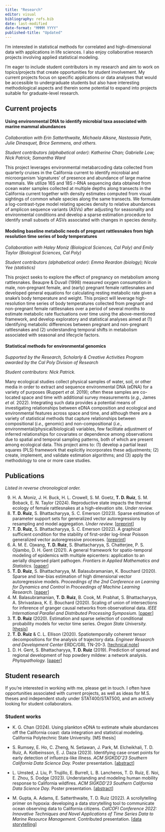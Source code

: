 ```yaml
---
title: "Research"
editor: visual
bibliography: refs.bib
date: last-modified
date-format: "MMMM YYYY"
published-title: "Updated"
---
```


I'm interested in statistical methods for correlated and high-dimensional data with applications in life sciences. I also enjoy collaborative research projects involving applied statistical modeling.

I'm eager to include student contributors in my research and aim to work on topics/projects that create opportunities for student involvement. My current projects focus on specific applications or data analyses that would be accessible to undergraduate students but also have interesting methodological aspects and therein some potential to expand into projects suitable for graduate-level research.

## Current projects

#### Using environmental DNA to identify microbial taxa associated with marine mammal abundances

*Collaboration with Erin Satterthwaite, Michaela Alksne, Nastassia Patin, Julie Dinasquet, Brice Semmens, and others.*

*Student contributors (alphabetical order): Katherine Chan; Gabrielle Low; Nick Patrick; Samantha Ward*

This project leverages environmental metabarcoding data collected from quarterly cruises in the California current to identify microbial and microorganism ‘signatures’ of presence and abundance of large marine mammals. We utilize 16S and 18S r-RNA sequencing data obtained from ocean water samples collected at multiple depths along transects in the California current together with density estimates computed from visual sightings of common whale species along the same transects. We formulate a log-contrast-type model relating species density to relative abundances of amplicon sequence variants (ASVs) after adjusting for seasonality and environmental conditions and develop a sparse estimation procedure to identify small subsets of ASVs associated with changes in species density.

#### Modeling baseline metabolic needs of pregnant rattlesnakes from high resolution time series of body temperatures

*Collaboration with Haley Moniz (Biological Sciences, Cal Poly) and Emily Taylor (Biological Sciences, Cal Poly)*

*Student contributors (alphabetical order): Emma Reardon (biology); Nicole Yee (statistics)*

This project seeks to explore the effect of pregnancy on metabolism among rattlesnakes. Beaupre & Duvall (1998) measured oxygen consumption in male, non-pregnant female, and (early) pregnant female rattlesnakes and developed general equations for calculating resting metabolic rate given a snake's body temperature and weight. This project will leverage high-resolution time series of body temperatures collected from pregnant and non-pregnant female rattlesnakes over a period of several months to estimate metabolic rate fluctuations over time using the above-mentioned framework, and develop exploratory and statistical analyses aimed at (1) identifying metabolic differences between pregnant and non-pregnant rattlesnakes and (2) understanding temporal shifts in metabolism associated with seasonal and lifecycle factors.

#### Statistical methods for environmental genomics

*Supported by the Research, Scholarly & Creative Activities Program awarded by the Cal Poly Division of Research*

*Student contributors: Nick Patrick.*

Many ecological studies collect physical samples of water, soil, or other media in order to extract and sequence environmental DNA (eDNA) for a variety of purposes (Ruppert *et al.* 2019); often these samples are co-located space and time with additional survey measurements (*e.g.*, James *et al.* 2022). Integrating such data provides a potential means of investigating relationships between eDNA composition and ecological and environmental features across space and time, and although there are a variety of statistical methods that capture relationships between compositional (*i.e.,* genomic) and non-compositional (*i.e.,* environmental/physical/biological) variables, few facilitate adjustment of inferred relationships for covariates or dependence among observations due to spatial and temporal sampling patterns, both of which are present among ecological data. This project aims to: (1) develop a partial least squares (PLS) framework that explicitly incorporates these adjustments; (2) create, implement, and validate estimation algorithms; and (3) apply the methodology to one or more case studies.

## Publications

*Listed in reverse chronological order.*

<ol reversed>

<li>H. A. Moniz, J. H. Buck, H. L. Crowell, S. M. Goetz, **T. D. Ruiz**, S. M. Boback, E. N. Taylor (2024). Reproductive state impacts the thermal ecology of female rattlesnakes at a high-elevation site. *Under review.*</li>

<li>**T. D. Ruiz**, S. Bhattacharyya, S. C. Emerson (2023). Sparse estimation of parameter support sets for generalized vector autoregressions by resampling and model aggregation. *Under review.* \[[preprint](https://doi.org/10.48550/arXiv.2307.09684)\]</li>

<li>**T. D. Ruiz**, S. Bhattacharyya, S. C. Emerson (2022). A graphical sufficient condition for the stability of first-order log-linear Poisson generalized vector autoregressive processes. \[[preprint](https://dx.doi.org/10.2139/ssrn.4283477)\]</li>

<li>A. M. E. Ojwang, **T. D. Ruiz**, S. Bhattacharyya, S. Chatterjee, P. S. Ojiambo, D. H. Gent (2021). A general framework for spatio-temporal modeling of epidemics with multiple epicenters: application to an aerially dispersed plant pathogen. *Frontiers in Applied Mathematics and Statistics.* \[[paper](https://doi.org/10.3389/fams.2021.721352)\]</li>

<li>**T. D. Ruiz**, S. Bhattacharyya, M. Balasubramanian, K. Bouchard (2020). Sparse and low-bias estimation of high dimensional vector autoregressive models. *Proceedings of the 2nd Conference on Learning for Dynamics and Control* in *Proceedings of Machine Learning Research.* \[[paper](https://proceedings.mlr.press/v120/ruiz20a.html)\]</li>

<li>M. Balasubramanian, **T. D. Ruiz**, B. Cook, M. Prabhat, S. Bhattacharyya, A. Shrivastava, K. E. Bouchard (2020). Scaling of union of intersections for inference of granger causal networks from observational data. *IEEE International Parallel and Distributed Processing Symposium.* \[[paper](https://doi.org/10.1109/IPDPS47924.2020.00036)\]</li>

<li>**T. D. Ruiz** (2020). Estimation and sparse selection of conditional probability models for vector time series. *Oregon State University.* \[[thesis](https://ir.library.oregonstate.edu/concern/graduate_thesis_or_dissertations/k0698g13s)\]</li>

<li>**T. D. Ruiz** & C. L. Ellison (2020). Spatiotemporally coherent tensor decompositions for the analysis of trajectory data. *Engineer Research and Development Center* ERDC/GRL TN-20-3. \[[technical note](https://erdc-library.erdc.dren.mil/jspui/bitstream/11681/37355/1/ERDC-GRL%20TN-20-3.pdf)\]</li>

<li>D. H. Gent, S. Bhattacharyya, **T. D. Ruiz** (2019). Prediction of spread and regional development of hop powdery mildew: a network analysis. *Phytopathology.* \[[paper](https://doi.org/10.1094/PHYTO-12-18-0483-R)\]</li>

</ol>

## Student research

If you're interested in working with me, please get in touch. I often have opportunities associated with current projects, as well as ideas for M.S. theses and independent study under STAT400/STAT500, and am actively looking for student collaborators.

### Student works

-   K. G. Chan (2024). Using plankton eDNA to estimate whale abundances off the California coast: data integration and statistical modeling. California Polytechnic State University. \[MS thesis\]

-   S. Rumsey, E. Ho, C. Zheng, N. Setiawan, J. Park, M. Elcheikhali, T. D. Ruiz, A. Kolbeinsson, E. J. Daza (2023). Identifying case onset points for early detection of influenza-like illness. *ACM SIGKDD'23 Southern California Data Science Day.* Poster presentation. \[[abstract](https://drive.google.com/file/d/1mUdp1IfIl41d4oWxOL9ri-ZlG6rz1sf8/view?usp=share_link)\]

-   L. Umsted, J. Liu, P. Trujillo, E. Burrell, L. B. Lancheros, T. D. Ruiz, E. Noi, E. Zhou, S. Dodge (2023). Understanding and modeling human mobility response to California wildfires. *ACM SIGKDD'23 Southern California Data Science Day.* Poster presentation. \[[abstract](https://drive.google.com/file/d/1RgjaAakLtIK50k1pLrK_0GpZ18_4x5YA/view?usp=share_link)\]

-   M. Gupta, A. Adams, E. Satterthwaite, T. D. Ruiz (2022). A scrollytelling primer on hypoxia: developing a data storytelling tool to communicate ocean observing data to California citizens. *CalCOFI Conference 2022: Innovative Techniques and Novel Applications of Time Series Data to Marine Resource Management.* Contributed presentation. \[[data storytelling](https://calcofi.io/hypoxia-story/)\]
